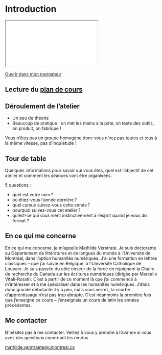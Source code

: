 # Introduction 

::: {.content-visible when-format="html" unless-format="revealjs"}

```{=html}
<iframe src="../_slides/introduction.html"></iframe>
```

[Ouvrir dans mon navigateur](../_slides/introduction.html){target="_blank"} 

::: 


## Lecture du [plan de cours](plan-de-cours.qmd)

## Déroulement de l'atelier 

- Un peu de théorie 
- Beaucoup de pratique : on met les mains à la pâte, on teste des outils, on produit, on fabrique ! 

Vous n’êtes pas un groupe homogène donc vous n’irez pas toutes et tous à la même vitesse, pas d’inquiétude !

## Tour de table 

Quelques informations pour savoir qui vous êtes, quel est l’objectif de cet atelier et comment les séances vont être organisées.

5 questions :

- quel est votre nom ? 
- où étiez-vous l’année dernière ? 
- quel cursus suivez-vous cette année ? 
- pourquoi suivez-vous cet atelier ? 
- qu'est-ce qui vous vient instinctivement à l'esprit quand je vous dis format ?

## En ce qui me concerne {visibility="hidden"}

En ce qui me concerne, je m'appelle Mathilde Verstrate. Je suis doctorante au Département de littératures et de langues du monde à l'Université de Montréal, dans l'option humanités numériques. J'ai une formation en lettres classiques -- que j'ai suivie en Belgique, à l'Université Catholique de Louvain. Je suis passée du côté obscur de la force en rejoignant la Chaire de recherche du Canada sur les écritures numériques (dirigée par Marcello Vitali-Rosati). C'est à partir de ce moment là que j'ai commencé à m'intéresser et à me spécialiser dans les humanités numériques. J'étais donc grande débutante il y a peu, mais vous verrez, la courbe d'apprentissage n'est pas trop abrupte. C'est néanmoins la première fois que j'enseigne ce cours -- j'enseignais un cours de latin les années précédentes. 

## Me contacter 

N'hésitez pas à me contacter. Veillez à vous y prendre à l'avance si vous avez des questions conernant les rendus. 

[mathilde.verstraete@umontreal.ca](mailto:mathilde.verstraete@umontreal.ca)